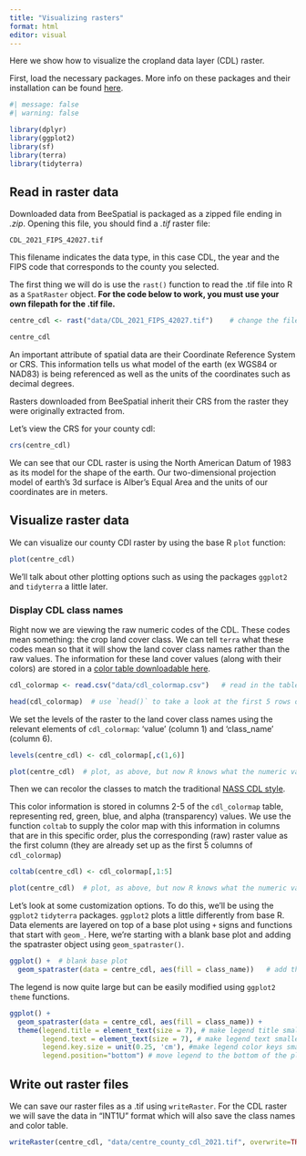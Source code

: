 ```yaml
---
title: "Visualizing rasters"
format: html
editor: visual
---
```


Here we show how to visualize the cropland data layer (CDL) raster.

First, load the necessary packages. More info on these packages and their installation can be found [here](ref.com).

```r
#| message: false
#| warning: false

library(dplyr)
library(ggplot2)
library(sf)
library(terra)
library(tidyterra)

```

## Read in raster data

Downloaded data from BeeSpatial is packaged as a zipped file ending in *.zip*. Opening this file, you should find a *.tif* raster file:

`CDL_2021_FIPS_42027.tif`

This filename indicates the data type, in this case CDL, the year and the FIPS code that corresponds to the county you selected.

The first thing we will do is use the `rast()` function to read the .tif file into R as a `SpatRaster` object. **For the code below to work, you must use your own filepath for the .tif file.**

```r

centre_cdl <- rast("data/CDL_2021_FIPS_42027.tif")    # change the filepath to reflect where you've stored the data

centre_cdl
```

An important attribute of spatial data are their Coordinate Reference System or CRS. This information tells us what model of the earth (ex WGS84 or NAD83) is being referenced as well as the units of the coordinates such as decimal degrees.

Rasters downloaded from BeeSpatial inherit their CRS from the raster they were originally extracted from.

Let's view the CRS for your county cdl:

```r
crs(centre_cdl)
```

We can see that our CDL raster is using the North American Datum of 1983 as its model for the shape of the earth. Our two-dimensional projection model of earth's 3d surface is Alber's Equal Area and the units of our coordinates are in meters.

## Visualize raster data

We can visualize our county CDl raster by using the base R `plot` function:

```r
plot(centre_cdl)
```

We'll talk about other plotting options such as using the packages `ggplot2` and `tidyterra` a little later.

### Display CDL class names

Right now we are viewing the raw numeric codes of the CDL. These codes mean something: the crop land cover class. We can tell `terra` what these codes mean so that it will show the land cover class names rather than the raw values. The information for these land cover values (along with their colors) are stored in a <a href="data/cdl_colormap.csv" download>color table downloadable here</a>.

```r
cdl_colormap <- read.csv("data/cdl_colormap.csv")   # read in the table from your download location

head(cdl_colormap)  # use `head()` to take a look at the first 5 rows of cdl_colormap
```

We set the levels of the raster to the land cover class names using the relevant elements of `cdl_colormap`: 'value' (column 1) and 'class_name' (column 6).

```r
levels(centre_cdl) <- cdl_colormap[,c(1,6)]

plot(centre_cdl)  # plot, as above, but now R knows what the numeric values mean
```

Then we can recolor the classes to match the traditional [NASS CDL style](https://www.nass.usda.gov/Research_and_Science/Cropland/docs/US_2023_CDL_legend.jpg).

This color information is stored in columns 2-5 of the `cdl_colormap` table, representing red, green, blue, and alpha (transparency) values. We use the function `coltab` to supply the color map with this information in columns that are in this specific order, plus the corresponding (raw) raster value as the first column (they are already set up as the first 5 columns of `cdl_colormap`)

```r
coltab(centre_cdl) <- cdl_colormap[,1:5]

plot(centre_cdl)  # plot, as above, but now R knows what the numeric values mean and assigns colors
```

Let's look at some customization options. To do this, we'll be using the `ggplot2` `tidyterra` packages. `ggplot2` plots a little differently from base R. Data elements are layered on top of a base plot using `+` signs and functions that start with `geom_`. Here, we're starting with a blank base plot and adding the spatraster object using `geom_spatraster()`.

```r
ggplot() +  # blank base plot
  geom_spatraster(data = centre_cdl, aes(fill = class_name))   # add the spatraster layer
```

The legend is now quite large but can be easily modified using `ggplot2` `theme` functions.

```r
ggplot() +
  geom_spatraster(data = centre_cdl, aes(fill = class_name)) +
  theme(legend.title = element_text(size = 7), # make legend title smaller
        legend.text = element_text(size = 7), # make legend text smaller
        legend.key.size = unit(0.25, 'cm'), #make legend color keys smaller
        legend.position="bottom") # move legend to the bottom of the plot
```

## Write out raster files

We can save our raster files as a .tif using `writeRaster`. For the CDL raster we will save the data in "INT1U" format which will also save the class names and color table.

```r

writeRaster(centre_cdl, "data/centre_county_cdl_2021.tif", overwrite=TRUE, datatype="INT1U")

```
